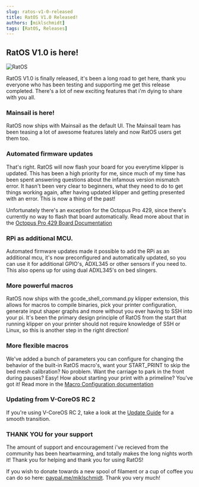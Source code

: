 ```yaml
---
slug: ratos-v1-0-released
title: RatOS V1.0 Released!
authors: [miklschmidt]
tags: [RatOS, Releases]
---
```


## RatOS V1.0 is here!

![RatOS](/img/logos/Logo-white.svg)

RatOS V1.0 is finally released, it's been a long road to get here, thank you everyone who has been testing and supporting me get this release completed.
There's a lot of new exciting features that i'm dying to share with you all.

### Mainsail is here!

RatOS now ships with Mainsail as the default UI. The Mainsail team has been teasing a lot of awesome features lately and now RatOS users get them too.

### Automated firmware updates

That's right. RatOS will now flash your board for you everytime klipper is updated.
This has been a high priority for me, since much of my time has been spent answering questions about the infamous version mismatch error.
It hasn't been very clear to beginners, what they need to do to get things working again, after having updated klipper and getting presented with an error.
This is now a thing of the past!

Unfortunately there's an exception for the Octopus Pro 429, since there's currently no way to flash that board automatically.
Read more about that in the [Octopus Pro 429 Board Documentation](/docs/boards/btt/octopus-pro-429#firmware-installation)

### RPi as additional MCU.

Automated firmware updates made it possible to add the RPi as an additional mcu, it's now preconfigured and automatically updated, so you can use
it for additional GPIO's, ADXL345 or other sensors if you need to. This also opens up for using dual ADXL345's on bed slingers.

### More powerful macros

RatOS now ships with the gcode_shell_command.py klipper extension, this allows for macros to compile binaries, pick your printer configuration, generate input shaper graphs and more without you ever having to SSH into your pi. It's been the primary design principle of RatOS from the start that running klipper on your printer should not require knowledge of SSH or Linux, so this is another step in the right direction!

### More flexible macros

We've added a bunch of parameters you can configure for changing the behavior of the built-in RatOS macro's, want your START_PRINT to skip the bed mesh calibration? No problem. Want the carriage to park in the front during pauses? Easy! How about starting your print with a primeline? You've got it! Read more in the [Macro Configuration documentation](/docs/configuration/macros)

### Updating from V-CoreOS RC 2

If you're using V-CoreOS RC 2, take a look at the [Update Guide](/changelog#updating-from-v-coreos-rc2) for a smooth transition.

### THANK YOU for your support

The amount of support and encouragement i've recieved from the community has been heartwarming, and totally makes the long nights worth it!
Thank you for helping and thank you for using RatOS!

If you wish to donate towards a new spool of filament or a cup of coffee you can do so here: [paypal.me/miklschmidt](https://paypal.me/miklschmidt). Thank you very much!
